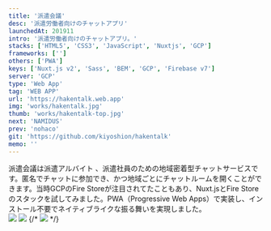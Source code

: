 ```yaml
---
title: '派遣会議'
desc: '派遣労働者向けのチャットアプリ'
launchedAt: 201911
intro: '派遣労働者向けのチャットアプリ。'
stacks: ['HTML5', 'CSS3', 'JavaScript', 'Nuxtjs', 'GCP']
frameworks: ['']
others: ['PWA']
keys: ['Nuxt.js v2', 'Sass', 'BEM', 'GCP', 'Firebase v7']
server: 'GCP'
type: 'Web App'
tag: 'WEB APP'
url: 'https://hakentalk.web.app'
img: 'works/hakentalk.jpg'
thumb: 'works/hakentalk-top.jpg'
next: 'NAMIDUS'
prev: 'nohaco'
git: 'https://github.com/kiyoshion/hakentalk'
memo: ''
---
```


<div class='sm:my-20 my-8'>
派遣会議は派遣アルバイト 、派遣社員のための地域密着型チャットサービスです。匿名でチャットに参加でき、かつ地域ごとにチャットルームを開くことができます。当時GCPのFire Storeが注目されてたこともあり、Nuxt.jsとFire Storeのスタックを試してみました。PWA（Progressive Web Apps）で実装し、インストール不要でネイティブライクな振る舞いを実現しました。
</div>

<img class='sm:my-20 my-8' src='/img/works/hakentalk-sp-1.jpg' />
<img class='sm:my-20 my-8' src='/img/works/hakentalk-top-1.jpg' />
{/* <img class='sm:my-20 my-8' src='/img/works/hakentalk-top-2.jpg' /> */}
